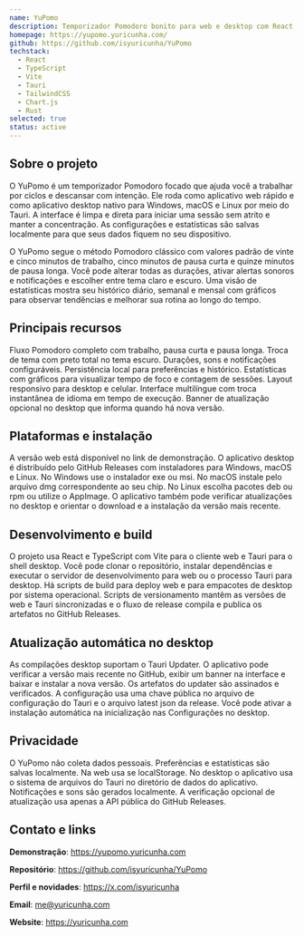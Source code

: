 ```yaml
---
name: YuPomo
description: Temporizador Pomodoro bonito para web e desktop com React, TypeScript, Vite e Tauri. Visual minimalista com estatísticas, notificações e localização.
homepage: https://yupomo.yuricunha.com/
github: https://github.com/isyuricunha/YuPomo
techstack:
  - React
  - TypeScript
  - Vite
  - Tauri
  - TailwindCSS
  - Chart.js
  - Rust
selected: true
status: active
---
```


## Sobre o projeto

O YuPomo é um temporizador Pomodoro focado que ajuda você a trabalhar por ciclos e descansar com intenção. Ele roda como aplicativo web rápido e como aplicativo desktop nativo para Windows, macOS e Linux por meio do Tauri. A interface é limpa e direta para iniciar uma sessão sem atrito e manter a concentração. As configurações e estatísticas são salvas localmente para que seus dados fiquem no seu dispositivo.

O YuPomo segue o método Pomodoro clássico com valores padrão de vinte e cinco minutos de trabalho, cinco minutos de pausa curta e quinze minutos de pausa longa. Você pode alterar todas as durações, ativar alertas sonoros e notificações e escolher entre tema claro e escuro. Uma visão de estatísticas mostra seu histórico diário, semanal e mensal com gráficos para observar tendências e melhorar sua rotina ao longo do tempo.

## Principais recursos

Fluxo Pomodoro completo com trabalho, pausa curta e pausa longa. Troca de tema com preto total no tema escuro. Durações, sons e notificações configuráveis. Persistência local para preferências e histórico. Estatísticas com gráficos para visualizar tempo de foco e contagem de sessões. Layout responsivo para desktop e celular. Interface multilíngue com troca instantânea de idioma em tempo de execução. Banner de atualização opcional no desktop que informa quando há nova versão.

## Plataformas e instalação

A versão web está disponível no link de demonstração. O aplicativo desktop é distribuído pelo GitHub Releases com instaladores para Windows, macOS e Linux. No Windows use o instalador exe ou msi. No macOS instale pelo arquivo dmg correspondente ao seu chip. No Linux escolha pacotes deb ou rpm ou utilize o AppImage. O aplicativo também pode verificar atualizações no desktop e orientar o download e a instalação da versão mais recente.

## Desenvolvimento e build

O projeto usa React e TypeScript com Vite para o cliente web e Tauri para o shell desktop. Você pode clonar o repositório, instalar dependências e executar o servidor de desenvolvimento para web ou o processo Tauri para desktop. Há scripts de build para deploy web e para empacotes de desktop por sistema operacional. Scripts de versionamento mantêm as versões de web e Tauri sincronizadas e o fluxo de release compila e publica os artefatos no GitHub Releases.

## Atualização automática no desktop

As compilações desktop suportam o Tauri Updater. O aplicativo pode verificar a versão mais recente no GitHub, exibir um banner na interface e baixar e instalar a nova versão. Os artefatos do updater são assinados e verificados. A configuração usa uma chave pública no arquivo de configuração do Tauri e o arquivo latest json da release. Você pode ativar a instalação automática na inicialização nas Configurações no desktop.

## Privacidade

O YuPomo não coleta dados pessoais. Preferências e estatísticas são salvas localmente. Na web usa se localStorage. No desktop o aplicativo usa o sistema de arquivos do Tauri no diretório de dados do aplicativo. Notificações e sons são gerados localmente. A verificação opcional de atualização usa apenas a API pública do GitHub Releases.

## Contato e links

**Demonstração**: https://yupomo.yuricunha.com

**Repositório**: https://github.com/isyuricunha/YuPomo

**Perfil e novidades**: https://x.com/isyuricunha

**Email**: me@yuricunha.com

**Website**: https://yuricunha.com
